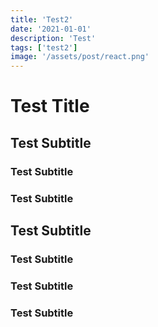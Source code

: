 ```yaml
---
title: 'Test2'
date: '2021-01-01'
description: 'Test'
tags: ['test2']
image: '/assets/post/react.png'
---
```


# Test Title

## Test Subtitle

### Test Subtitle

### Test Subtitle

## Test Subtitle

### Test Subtitle

### Test Subtitle

### Test Subtitle

